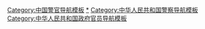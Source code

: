 [[Category:中国警官导航模板|Category:中国警官导航模板]]
[[Category:中华人民共和国警官|*]]
[[Category:中华人民共和国警察导航模板|Category:中华人民共和国警察导航模板]]
[[Category:中华人民共和国政府官员导航模板|Category:中华人民共和国政府官员导航模板]]